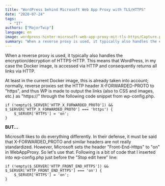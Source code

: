 ```yaml
---
title: "WordPress behind Microsoft Web App Proxy with TLS/HTTPS"
date: "2020-07-24"
tags: 
  - "IT"
authors: ["MajorTwip"]
language: en
image: wordpress-hinter-microsoft-web-app-proxy-mit-tls-https/Capture.png
summary: "When a reverse proxy is used, it typically also handles the encryption/decryption of HTTPS-HTTP. This means that WordPress, in my case the Docker image, is accessed via HTTP and consequently returns all links via HTTP."
---
```


When a reverse proxy is used, it typically also handles the encryption/decryption of HTTPS-HTTP. This means that WordPress, in my case the Docker image, is accessed via HTTP and consequently returns all links via HTTP.

At least in the current Docker image, this is already taken into account; normally, reverse proxies set the HTTP header X-FORWARDED-PROTO to "https", and thus WP is made to output the links (also to CSS and images, etc.) as "https://" through the following code snippet from wp-config.php.


```
if (!empty($_SERVER['HTTP_X_FORWARDED_PROTO']) && $_SERVER['HTTP_X_FORWARDED_PROTO'] === 'https') {
	$_SERVER['HTTPS'] = 'on';
}
```

**BUT...**

Microsoft likes to do everything differently. In their defense, it must be said that X-FORWARDED_PROTO and similar headers are not really standardized. However, Microsoft sets the header "Front-End-Https" to "on" in WebAppProxy. So let's use that. Following is a bit of code that I inserted into wp-config.php just before the "Stop edit here" line:


```
if (!empty($_SERVER['HTTP_FRONT_END_HTTPS']) && $_SERVER['HTTP_FRONT_END_HTTPS'] === 'on') {
	$_SERVER['HTTPS'] = 'on';
}
```
